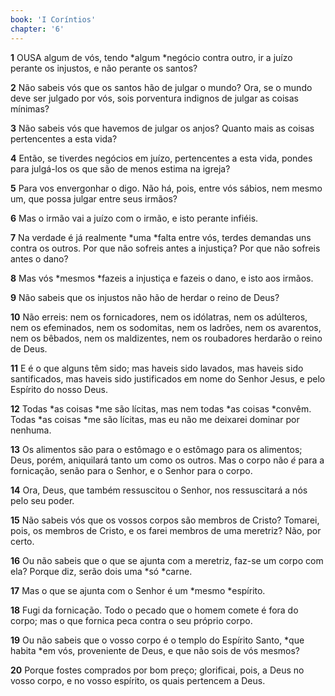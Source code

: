 ```yaml
---
book: 'I Coríntios'
chapter: '6'
---
```


**1** OUSA algum de vós, tendo *algum *negócio contra outro, ir a juízo perante os injustos, e não perante os santos?

**2** Não sabeis vós que os santos hão de julgar o mundo? Ora, se o mundo deve ser julgado por vós, sois porventura indignos de julgar as coisas mínimas?

**3** Não sabeis vós que havemos de julgar os anjos? Quanto mais as coisas pertencentes a esta vida?

**4** Então, se tiverdes negócios em juízo, pertencentes a esta vida, pondes para julgá-los os que são de menos estima na igreja?

**5** Para vos envergonhar o digo. Não há, pois, entre vós sábios, nem mesmo um, que possa julgar entre seus irmãos?

**6** Mas o irmão vai a juízo com o irmão, e isto perante infiéis.

**7** Na verdade é já realmente *uma *falta entre vós, terdes demandas uns contra os outros. Por que não sofreis antes a injustiça? Por que não sofreis antes o dano?

**8** Mas vós *mesmos *fazeis a injustiça e fazeis o dano, e isto aos irmãos.

**9** Não sabeis que os injustos não hão de herdar o reino de Deus?

**10** Não erreis: nem os fornicadores, nem os idólatras, nem os adúlteros, nem os efeminados, nem os sodomitas, nem os ladrões, nem os avarentos, nem os bêbados, nem os maldizentes, nem os roubadores herdarão o reino de Deus.

**11** E é o que alguns têm sido; mas haveis sido lavados, mas haveis sido santificados, mas haveis sido justificados em nome do Senhor Jesus, e pelo Espírito do nosso Deus.

**12** Todas *as coisas *me são lícitas, mas nem todas *as coisas *convêm. Todas *as coisas *me são lícitas, mas eu não me deixarei dominar por nenhuma.

**13** Os alimentos são para o estômago e o estômago para os alimentos; Deus, porém, aniquilará tanto um como os outros. Mas o corpo não _é_ para a fornicação, senão para o Senhor, e o Senhor para o corpo.

**14** Ora, Deus, que também ressuscitou o Senhor, nos ressuscitará a nós pelo seu poder.

**15** Não sabeis vós que os vossos corpos são membros de Cristo? Tomarei, pois, os membros de Cristo, e os farei membros de uma meretriz? Não, por certo.

**16** Ou não sabeis que o que se ajunta com a meretriz, faz-se um corpo com ela? Porque diz, serão dois uma *só *carne.

**17** Mas o que se ajunta com o Senhor é um *mesmo *espírito.

**18** Fugi da fornicação. Todo o pecado que o homem comete é fora do corpo; mas o que fornica peca contra o seu próprio corpo.

**19** Ou não sabeis que o vosso corpo é o templo do Espírito Santo, *que habita *em vós, proveniente de Deus, e que não sois de vós mesmos?

**20** Porque fostes comprados por bom preço; glorificai, pois, a Deus no vosso corpo, e no vosso espírito, os quais pertencem a Deus.
